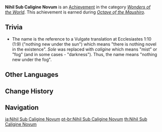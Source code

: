 {{Achievement Infobox
|title        = 
|id           = 81168
|order id     = 1154
|category     = Wonders of the World
|description  = Seems like you're back to square one...
|requirements = Earned during ''[[Octave of the Maushiro]].''
|primogems    = 5
|tracking     = 
|hidden       = 1
|topic        = 
|type         = Quest
|quest        = Through the Mists
}}
'''Nihil Sub Caligine Novum''' is an [[Achievement]] in the category ''[[Wonders of the World]]''. This achievement is earned during ''[[Octave of the Maushiro]].''

==Trivia==
*The name is the reference to a Vulgate translation at Ecclesiastes 1:10 (1:9) ''{{Wt|nihil sub sole novum|3=Latin}}'' ("nothing new under the sun") which means "there is nothing novel in the existence". ''Sole'' was replaced with ''caligine'' which means "mist" or "fog" (and in some cases - "darkness"). Thus, the name means "nothing new under the fog".
<!--
==Video Guides==
{{EVT
|video1   = 
|caption1 = 
}}
-->

==Other Languages==
{{Other Languages
|en      = Nihil Sub Caligine Novum
|en_lang = la
|en_tl   = Nothing New Under the Fog
|zhs     = Nihil Sub Caligine Novum
|zht     = Nihil Sub Caligine Novum
|ja      = Nihil Sub Caligine Novum
|ko      = Nihil Sub Caligine Novum
|es      = Nada nuevo bajo la niebla
|es_tl   = Nothing New Under the Fog
|fr      = Nihil Sub Caligine Novum
|ru      = Nihil Sub Caligine Novum
|th      = Nihil Sub Caligine Novum
|vi      = Nihil Sub Caligine Novum
|de      = Nihil Sub Caligine Novum
|id      = Nihil Sub Caligine Novum
|pt      = Nihil Sub Caligine Novum
|tr      = Nihil Sub Caligine Novum
|it      = Nihil sub caligine novum
}}

==Change History==
{{Change History|2.2}}
<!--
==References==
{{Reflist}}
-->
==Navigation==
{{Achievement Navbox|Wonders of the World|Quest}}

[[ja:Nihil Sub Caligine Novum]]
[[pt-br:Nihil Sub Caligine Novum]]
[[th:Nihil Sub Caligine Novum]]